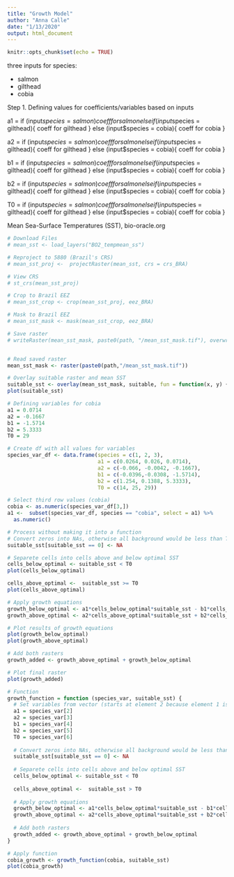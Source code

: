 ```yaml
---
title: "Growth Model"
author: "Anna Calle"
date: "1/13/2020"
output: html_document
---
```


```r
knitr::opts_chunk$set(echo = TRUE)
```

three inputs for species:

- salmon
- gilthead
- cobia


Step 1. Defining values for coefficients/variables based on inputs

a1 = if (input$species = salmon){
coeff for salmon
}
else if (input$species = gilthead){
coeff for gilthead
}
else (input$species = cobia){
coeff for cobia
}

a2 = if (input$species = salmon){
coeff for salmon
}
else if (input$species = gilthead){
coeff for gilthead
}
else (input$species = cobia){
coeff for cobia
}

b1 = if (input$species = salmon){
coeff for salmon
}
else if (input$species = gilthead){
coeff for gilthead
}
else (input$species = cobia){
coeff for cobia
}

b2 = if (input$species = salmon){
coeff for salmon
}
else if (input$species = gilthead){
coeff for gilthead
}
else (input$species = cobia){
coeff for cobia
}

T0 =
if (input$species = salmon){
coeff for salmon
}
else if (input$species = gilthead){
coeff for gilthead
}
else (input$species = cobia){
coeff for cobia
}


Mean Sea-Surface Temperatures (SST), bio-oracle.org
```r
# Download Files
# mean_sst <- load_layers("BO2_tempmean_ss")

# Reproject to 5880 (Brazil's CRS)
# mean_sst_proj <-  projectRaster(mean_sst, crs = crs_BRA)

# View CRS
# st_crs(mean_sst_proj)

# Crop to Brazil EEZ
# mean_sst_crop <- crop(mean_sst_proj, eez_BRA)

# Mask to Brazil EEZ
# mean_sst_mask <- mask(mean_sst_crop, eez_BRA)

# Save raster
# writeRaster(mean_sst_mask, paste0(path, "/mean_sst_mask.tif"), overwrite = T)


# Read saved raster
mean_sst_mask <- raster(paste0(path,"/mean_sst_mask.tif"))
```



```r
# Overlay suitable raster and mean SST
suitable_sst <- overlay(mean_sst_mask, suitable, fun = function(x, y) {x * y})
plot(suitable_sst)
```






```r
# Defining variables for cobia
a1 = 0.0714
a2 = -0.1667
b1 = -1.5714
b2 = 5.3333
T0 = 29

# Create df with all values for variables
species_var_df <- data.frame(species = c(1, 2, 3),
                             a1 = c(0.0264, 0.026, 0.0714), 
                             a2 = c(-0.066, -0.0042, -0.1667), 
                             b1 = c(-0.0396,-0.0308, -1.5714), 
                             b2 = c(1.254, 0.1388, 5.3333), 
                             T0 = c(14, 25, 29))

# Select third row values (cobia)
cobia <- as.numeric(species_var_df[3,])
a1 <-  subset(species_var_df, species == "cobia", select = a1) %>% 
  as.numeric()

```



```r
# Process without making it into a function
# Convert zeros into NAs, otherwise all background would be less than T0
suitable_sst[suitable_sst == 0] <- NA 

# Separete cells into cells above and below optimal SST
cells_below_optimal <- suitable_sst < T0
plot(cells_below_optimal)

cells_above_optimal <-  suitable_sst >= T0
plot(cells_above_optimal)

# Apply growth equations
growth_below_optimal <- a1*cells_below_optimal*suitable_sst - b1*cells_below_optimal
growth_above_optimal <- a2*cells_above_optimal*suitable_sst + b2*cells_above_optimal

# Plot results of growth equations
plot(growth_below_optimal)
plot(growth_above_optimal)

# Add both rasters
growth_added <- growth_above_optimal + growth_below_optimal

# Plot final raster
plot(growth_added)

```




```r
# Function
growth_function = function (species_var, suitable_sst) {
  # Set variables from vector (starts at element 2 because element 1 is species name)
  a1 = species_var[2]
  a2 = species_var[3]
  b1 = species_var[4]
  b2 = species_var[5]
  T0 = species_var[6]
  
  # Convert zeros into NAs, otherwise all background would be less than T0
  suitable_sst[suitable_sst == 0] <- NA
  
  # Separete cells into cells above and below optimal SST
  cells_below_optimal <- suitable_sst < T0
  
  cells_above_optimal <-  suitable_sst > T0
  
  # Apply growth equations
  growth_below_optimal <- a1*cells_below_optimal*suitable_sst - b1*cells_below_optimal
  growth_above_optimal <- a2*cells_above_optimal*suitable_sst + b2*cells_above_optimal
  
  # Add both rasters
  growth_added <- growth_above_optimal + growth_below_optimal
}

# Apply function
cobia_growth <- growth_function(cobia, suitable_sst)
plot(cobia_growth)

```


